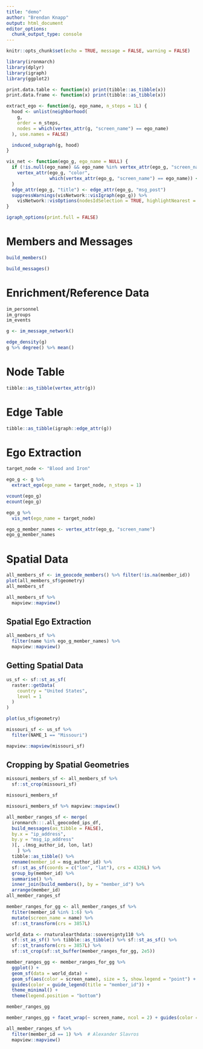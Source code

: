 ```yaml
---
title: "demo"
author: "Brendan Knapp"
output: html_document
editor_options: 
  chunk_output_type: console
---
```


```r
knitr::opts_chunk$set(echo = TRUE, message = FALSE, warning = FALSE)
```

```r
library(ironmarch)
library(dplyr)
library(igraph)
library(ggplot2)

print.data.table <- function(x) print(tibble::as_tibble(x))
print.data.frame <- function(x) print(tibble::as_tibble(x))

extract_ego <- function(g, ego_name, n_steps = 1L) {
  hood <- unlist(neighborhood(
    g,
    order = n_steps,
    nodes = which(vertex_attr(g, "screen_name") == ego_name)
  ), use.names = FALSE)

  induced_subgraph(g, hood)
}

vis_net <- function(ego_g, ego_name = NULL) {
  if (!is.null(ego_name) && ego_name %in% vertex_attr(ego_g, "screen_name")) {
    vertex_attr(ego_g, "color", 
                which(vertex_attr(ego_g, "screen_name") == ego_name)) <- "red"
  }
  edge_attr(ego_g, "title") <- edge_attr(ego_g, "msg_post")
  suppressWarnings(visNetwork::visIgraph(ego_g)) %>%
    visNetwork::visOptions(nodesIdSelection = TRUE, highlightNearest = TRUE)
}

igraph_options(print.full = FALSE)
```

# Members and Messages

```r
build_members()
```

```r
build_messages()
```

# Enrichment/Reference Data

```r
im_personnel
im_groups
im_events
```


```r
g <- im_message_network()

edge_density(g)
g %>% degree() %>% mean()
```

# Node Table

```r
tibble::as_tibble(vertex_attr(g))
```

# Edge Table

```r
tibble::as_tibble(igraph::edge_attr(g))
```

# Ego Extraction

```r
target_node <- "Blood and Iron"

ego_g <- g %>%
  extract_ego(ego_name = target_node, n_steps = 1)

vcount(ego_g)
ecount(ego_g)
```


```r
ego_g %>%
  vis_net(ego_name = target_node)

ego_g_member_names <- vertex_attr(ego_g, "screen_name")
ego_g_member_names
```

# Spatial Data

```r
all_members_sf <- im_geocode_members() %>% filter(!is.na(member_id))
plot(all_members_sf$geometry)
all_members_sf
```

```r
all_members_sf %>%
  mapview::mapview()
```

## Spatial Ego Extraction

```r
all_members_sf %>% 
  filter(name %in% ego_g_member_names) %>% 
  mapview::mapview()
```

## Getting Spatial Data

```r
us_sf <- sf::st_as_sf(
  raster::getData(
    country = "United States",
    level = 1
  )
)

plot(us_sf$geometry)

missouri_sf <- us_sf %>%
  filter(NAME_1 == "Missouri")

mapview::mapview(missouri_sf)
```

## Cropping by Spatial Geometries

```r
missouri_members_sf <- all_members_sf %>%
  sf::st_crop(missouri_sf)

missouri_members_sf

missouri_members_sf %>% mapview::mapview()
```





```r
all_member_ranges_sf <- merge(
  ironmarch:::.all_geocoded_ips_df,
  build_messages(as_tibble = FALSE),
  by.x = "ip_address",
  by.y = "msg_ip_address"
  )[, .(msg_author_id, lon, lat)
    ] %>% 
  tibble::as_tibble() %>% 
  rename(member_id = msg_author_id) %>% 
  sf::st_as_sf(coords = c("lon", "lat"), crs = 4326L) %>% 
  group_by(member_id) %>%
  summarise() %>%
  inner_join(build_members(), by = "member_id") %>% 
  arrange(member_id)
all_member_ranges_sf

member_ranges_for_gg <- all_member_ranges_sf %>% 
  filter(member_id %in% 1:6) %>% 
  mutate(screen_name = name) %>% 
  sf::st_transform(crs = 3857L)
```

```r
world_data <- rnaturalearthdata::sovereignty110 %>% 
  sf::st_as_sf() %>% tibble::as_tibble() %>% sf::st_as_sf() %>% 
  sf::st_transform(crs = 3857L) %>% 
  sf::st_crop(sf::st_buffer(member_ranges_for_gg, 2e5))

member_ranges_gg <- member_ranges_for_gg %>% 
  ggplot() +
  geom_sf(data = world_data) +
  geom_sf(aes(color = screen_name), size = 5, show.legend = "point") +
  guides(color = guide_legend(title = "member_id")) +
  theme_minimal() +
  theme(legend.position = "bottom")

member_ranges_gg
```

```r
member_ranges_gg + facet_wrap(~ screen_name, ncol = 2) + guides(color = FALSE)
```


```r
all_member_ranges_sf %>% 
  filter(member_id == 1) %>%  # Alexander Slavros
  mapview::mapview()
```
